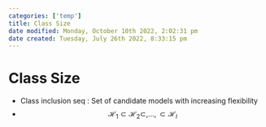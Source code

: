 ```yaml
---
categories: ['temp']
title: Class Size
date modified: Monday, October 10th 2022, 2:02:31 pm
date created: Tuesday, July 26th 2022, 8:33:15 pm
---
```


# Class Size
- Class inclusion seq : Set of candidate models with increasing flexibility
- $$\mathcal{H}_{1} \subset \mathcal{H}_{2} \subset, …, \subset \mathcal{H}_{l} $$



